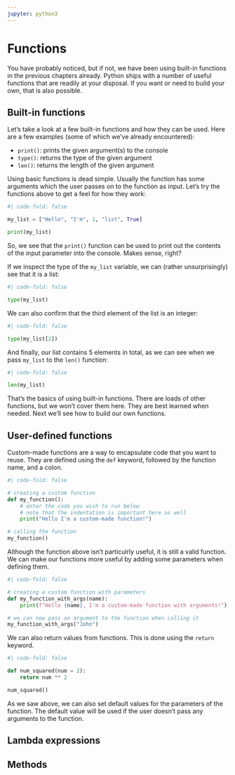 ```yaml
---
jupyter: python3
---
```


# Functions

You have probably noticed, but if not, we have been using built-in functions in the previous chapters already. Python ships with a number of useful functions that are readily at your disposal. If you want or need to build your own, that is also possible. 

## Built-in functions

Let's take a look at a few built-in functions and how they can be used. Here are a few examples (some of which we've already encountered):

- `print()`: prints the given argument(s) to the console
- `type()`: returns the type of the given argument
- `len()`: returns the length of the given argument

Using basic functions is dead simple. Usually the function has some arguments which the user passes on to the function as input. Let's try the functions above to get a feel for how they work:

```python
#| code-fold: false

my_list = ["Hello", "I'm", 1, "list", True]

print(my_list)
```

So, we see that the `print()` function can be used to print out the contents of the input parameter into the console. Makes sense, right?

If we inspect the type of the `my_list` variable, we can (rather unsurprisingly) see that it is a list:

```python
#| code-fold: false

type(my_list)
```

We can also confirm that the third element of the list is an integer:

```python
#| code-fold: false

type(my_list[2])
```

And finally, our list contains 5 elements in total, as we can see when we pass `my_list` to the `len()` function:

```python
#| code-fold: false

len(my_list)
```

That's the basics of using built-in functions. There are loads of other functions, but we won't cover them here. They are best learned when needed. Next we'll see how to build our own functions.

## User-defined functions

Custom-made functions are a way to encapsulate code that you want to reuse. They are defined using the `def` keyword, followed by the function name, and a colon. 

```python
#| code-fold: false

# creating a custom function
def my_function():
    # enter the code you wish to run below
    # note that the indentation is important here as well
    print("Hello I'm a custom-made function!")

# calling the function
my_function()
```

Although the function above isn't particulrly useful, it is still a valid function. We can make our functions more useful by adding some parameters when defining them.

```python
#| code-fold: false

# creating a custom function with parameters
def my_function_with_args(name):
    print(f"Hello {name}, I'm a custom-made function with arguments!")

# we can now pass an argument to the function when calling it
my_function_with_args("John")
```

We can also return values from functions. This is done using the `return` keyword.

```python
#| code-fold: false

def num_squared(num = 2):
    return num ** 2

num_squared()
```	

As we saw above, we can also set default values for the parameters of the function. The default value will be used if the user doesn't pass any arguments to the function.


## Lambda expressions

## Methods